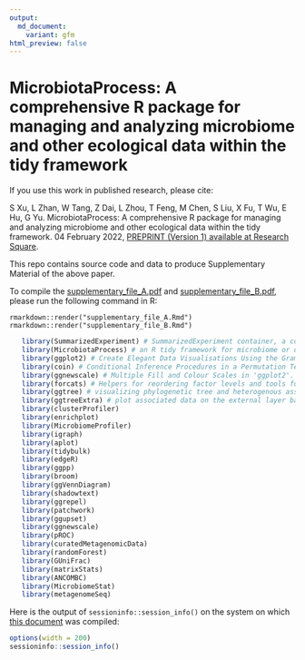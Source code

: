 ```yaml
---
output:
  md_document:
    variant: gfm
html_preview: false
---
```


<!-- README.md is generated from README.Rmd. Please edit that file -->

# MicrobiotaProcess: A comprehensive R package for managing and analyzing microbiome and other ecological data within the tidy framework

If you use this work in published research, please cite:

S Xu, L Zhan, W Tang, Z Dai, L Zhou, T Feng, M Chen, S Liu, X Fu, T Wu, E Hu, G Yu. MicrobiotaProcess: A comprehensive R package for managing and analyzing microbiome and other ecological data within the tidy
framework. 04 February 2022, [PREPRINT (Version 1) available at Research Square](https://doi.org/10.21203/rs.3.rs-1284357/v1).

This repo contains source code and data to produce Supplementary Material of the above paper.

To compile the [supplementary_file_A.pdf](https://github.com/YuLab-SMU/MP_supplementary_file/blob/main/supplemental_file_A.pdf) and [supplementary_file_B.pdf](https://github.com/YuLab-SMU/MP_supplementary_file/blob/main/supplemental_file_B.pdf), please run the following command in R:

```
rmarkdown::render("supplementary_file_A.Rmd")
rmarkdown::render("supplementary_file_B.Rmd")
```

```r
   library(SummarizedExperiment) # SummarizedExperiment container, a container contains one or more assays.
   library(MicrobiotaProcess) # an R tidy framework for microbiome or other related ecology data analysis.
   library(ggplot2) # Create Elegant Data Visualisations Using the Grammar of Graphics.
   library(coin) # Conditional Inference Procedures in a Permutation Test Framework.
   library(ggnewscale) # Multiple Fill and Colour Scales in 'ggplot2'.
   library(forcats) # Helpers for reordering factor levels and tools for modifying factor levels.
   library(ggtree) # visualizing phylogenetic tree and heterogenous associated data based on grammar of graphics.
   library(ggtreeExtra) # plot associated data on the external layer based on grammar of graphics.
   library(clusterProfiler)
   library(enrichplot)
   library(MicrobiomeProfiler)
   library(igraph)
   library(aplot)
   library(tidybulk)
   library(edgeR)
   library(ggpp)
   library(broom)
   library(ggVennDiagram)
   library(shadowtext)
   library(ggrepel)
   library(patchwork)
   library(ggupset)
   library(ggnewscale)
   library(pROC)
   library(curatedMetagenomicData)
   library(randomForest)
   library(GUniFrac)
   library(matrixStats)
   library(ANCOMBC)
   library(MicrobiomeStat)
   library(metagenomeSeq)
```

Here is the output of `sessioninfo::session_info()` on the system on which [this document](https://github.com/YuLab-SMU/MP_supplementary_file/blob/main/supplemental_file.pdf) was compiled:

```r
options(width = 200)
sessioninfo::session_info()
```

